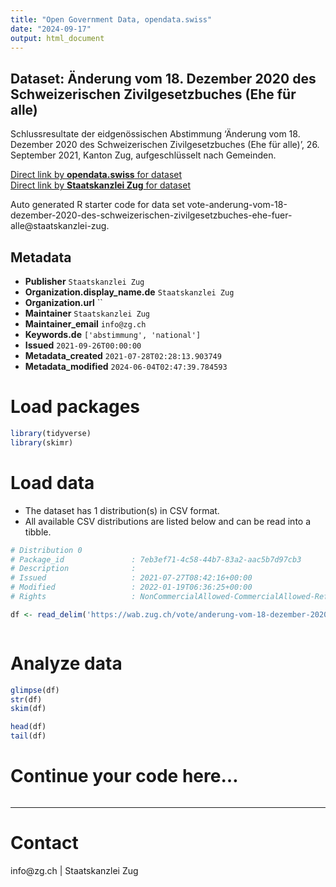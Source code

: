 ```yaml
---
title: "Open Government Data, opendata.swiss"
date: "2024-09-17"
output: html_document
---
```


## Dataset: Änderung vom 18. Dezember 2020 des Schweizerischen Zivilgesetzbuches (Ehe für alle)

Schlussresultate der eidgenössischen Abstimmung 'Änderung vom 18. Dezember 2020 des Schweizerischen Zivilgesetzbuches (Ehe für alle)', 26. September 2021, Kanton Zug, aufgeschlüsselt nach Gemeinden.

[Direct link by **opendata.swiss** for dataset](https://opendata.swiss/de/dataset/anderung-vom-18-dezember-2020-des-schweizerischen-zivilgesetzbuches-ehe-fur-alle)<br>
[Direct link by **Staatskanzlei Zug** for dataset](https://wab.zug.ch/vote/anderung-vom-18-dezember-2020-des-schweizerischen-zivilgesetzbuches-ehe-fuer-alle/data)

Auto generated R starter code for data set vote-anderung-vom-18-dezember-2020-des-schweizerischen-zivilgesetzbuches-ehe-fuer-alle@staatskanzlei-zug.

## Metadata

- **Publisher** `Staatskanzlei Zug`
- **Organization.display_name.de** `Staatskanzlei Zug`
- **Organization.url** ``
- **Maintainer** `Staatskanzlei Zug`
- **Maintainer_email** `info@zg.ch`
- **Keywords.de** `['abstimmung', 'national']`
- **Issued** `2021-09-26T00:00:00`
- **Metadata_created** `2021-07-28T02:28:13.903749`
- **Metadata_modified** `2024-06-04T02:47:39.784593`


# Load packages

```r

library(tidyverse)
library(skimr)

```

# Load data

-   The dataset has 1 distribution(s) in CSV format.
-   All available CSV distributions are listed below and can be read into a tibble.

```r

# Distribution 0
# Package_id               : 7eb3ef71-4c58-44b7-83a2-aac5b7d97cb3
# Description              : 
# Issued                   : 2021-07-27T08:42:16+00:00
# Modified                 : 2022-01-19T06:36:25+00:00
# Rights                   : NonCommercialAllowed-CommercialAllowed-ReferenceRequired

df <- read_delim('https://wab.zug.ch/vote/anderung-vom-18-dezember-2020-des-schweizerischen-zivilgesetzbuches-ehe-fuer-alle/data-csv')



```

# Analyze data

```r

glimpse(df)
str(df)
skim(df)

head(df)
tail(df)

```

# Continue your code here...

```r

```

------------------------------------------------------------------------

# Contact

info@zg.ch | Staatskanzlei Zug
